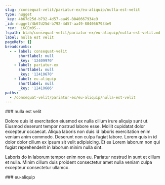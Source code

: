```yaml
---
slug: /consequat-velit/pariatur-ex/eu-aliquip/nulla-est-velit
type: nugget
_key: 4b67d25d-b792-4d57-aa49-8040667934e9
_id: nugget/4b67d25d-b792-4d57-aa49-8040667934e9
_rev: _iKCEm9S--_
fspath: blah/consequat-velit/pariatur-ex/eu-aliquip/nulla-est-velit.md
label: nulla est velit
pageRefs: {}
breadcrumbs:
  - - label: consequat-velit
      shortlabel: null
      _key: '12409970'
    - label: pariatur-ex
      shortlabel: null
      _key: '12410670'
    - label: eu-aliquip
      shortlabel: null
      _key: '12410686'
paths:
  - /consequat-velit/pariatur-ex/eu-aliquip/nulla-est-velit
---
```


<NuggetArea>
<Nugget slug="/consequat-velit/pariatur-ex/eu-aliquip/nulla-est-velit" type="nugget" _key="4b67d25d-b792-4d57-aa49-8040667934e9" _id="nugget/4b67d25d-b792-4d57-aa49-8040667934e9" _rev="_iKCEm9S--_" fspath="blah/consequat-velit/pariatur-ex/eu-aliquip/nulla-est-velit.md" label="nulla est velit" paths="/consequat-velit/pariatur-ex/eu-aliquip/nulla-est-velit">
<NuggetBody>
### nulla est velit

Dolore quis id exercitation eiusmod ex nulla cillum irure aliquip sunt ut. Eiusmod deserunt tempor nostrud labore esse. Mollit cupidatat dolor excepteur occaecat. Aliqua laboris non duis id laboris exercitation enim veniam anim commodo. Deserunt non culpa fugiat labore. Lorem quis in id dolor dolor cillum ex ipsum sit velit adipisicing. Et ea Lorem laborum non qui fugiat reprehenderit in laborum minim nulla sint.

Laboris do in laborum tempor enim non eu. Pariatur nostrud in sunt et cillum et nulla. Minim cillum duis proident consectetur amet nulla veniam culpa excepteur consectetur ullamco.

</NuggetBody>
<Breadcrumbs>
<Crumbs>
<Crumb _key="12409970" label="consequat-velit" /><Crumb _key="12410670" label="pariatur-ex" /><Crumb _key="12410686" label="eu-aliquip" />
</Crumbs>
</Breadcrumbs>
</Nugget>

<NuggetsInbound>
</NuggetsInbound>
<NuggetsOutbound>
</NuggetsOutbound>
</NuggetArea>
<PassagesInbound>
<Passage direction="inbound" type="passage" _key="12410686" _id="passage/12410686" _rev="_iKCEm9O--A" label="eu-aliquip" passage="eu-aliquip" fspath="blah/consequat-velit/pariatur-ex/eu-aliquip" paths="/consequat-velit/pariatur-ex/eu-aliquip" slug="/consequat-velit/pariatur-ex/eu-aliquip">
<NuggetBody>
### eu-aliquip

</NuggetBody>
<Breadcrumbs>
<Crumbs>
<Crumb _key="12409970" label="consequat-velit" /><Crumb _key="12410670" label="pariatur-ex" />
</Crumbs>
</Breadcrumbs>
</Passage>

</PassagesInbound>
<PassagesOutbound>
</PassagesOutbound>